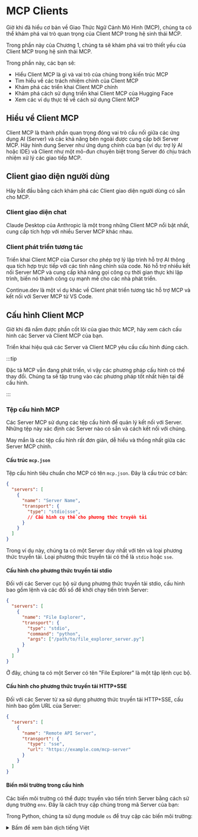 
# MCP Clients

Giờ khi đã hiểu cơ bản về Giao Thức Ngữ Cảnh Mô Hình (MCP), chúng ta có thể khám phá vai trò quan trọng của Client MCP trong hệ sinh thái MCP.

Trong phần này của Chương 1, chúng ta sẽ khám phá vai trò thiết yếu của Client MCP trong hệ sinh thái MCP.

Trong phần này, các bạn sẽ:

* Hiểu Client MCP là gì và vai trò của chúng trong kiến trúc MCP
* Tìm hiểu về các trách nhiệm chính của Client MCP
* Khám phá các triển khai Client MCP chính
* Khám phá cách sử dụng triển khai Client MCP của Hugging Face
* Xem các ví dụ thực tế về cách sử dụng Client MCP

## Hiểu về Client MCP

Client MCP là thành phần quan trọng đóng vai trò cầu nối giữa các ứng dụng AI (Server) và các khả năng bên ngoài được cung cấp bởi Server MCP. Hãy hình dung Server như ứng dụng chính của bạn (ví dụ: trợ lý AI hoặc IDE) và Client như một mô-đun chuyên biệt trong Server đó chịu trách nhiệm xử lý các giao tiếp MCP.

## Client giao diện người dùng

Hãy bắt đầu bằng cách khám phá các Client giao diện người dùng có sẵn cho MCP.

### Client giao diện chat

Claude Desktop của Anthropic là một trong những Client MCP nổi bật nhất, cung cấp tích hợp với nhiều Server MCP khác nhau.

### Client phát triển tương tác

Triển khai Client MCP của Cursor cho phép trợ lý lập trình hỗ trợ AI thông qua tích hợp trực tiếp với các tính năng chỉnh sửa code. Nó hỗ trợ nhiều kết nối Server MCP và cung cấp khả năng gọi công cụ thời gian thực khi lập trình, biến nó thành công cụ mạnh mẽ cho các nhà phát triển.

Continue.dev là một ví dụ khác về Client phát triển tương tác hỗ trợ MCP và kết nối với Server MCP từ VS Code.

## Cấu hình Client MCP

Giờ khi đã nắm được phần cốt lõi của giao thức MCP, hãy xem cách cấu hình các Server và Client MCP của bạn.

Triển khai hiệu quả các Server và Client MCP yêu cầu cấu hình đúng cách.

:::tip

Đặc tả MCP vẫn đang phát triển, vì vậy các phương pháp cấu hình có thể thay đổi. Chúng ta sẽ tập trung vào các phương pháp tốt nhất hiện tại để cấu hình.

:::

### Tệp cấu hình MCP

Các Server MCP sử dụng các tệp cấu hình để quản lý kết nối với Server. Những tệp này xác định các Server nào có sẵn và cách kết nối với chúng.

May mắn là các tệp cấu hình rất đơn giản, dễ hiểu và thống nhất giữa các Server MCP chính.

#### Cấu trúc `mcp.json`

Tệp cấu hình tiêu chuẩn cho MCP có tên `mcp.json`. Đây là cấu trúc cơ bản:

```json
{
  "servers": [
    {
      "name": "Server Name",
      "transport": {
        "type": "stdio|sse",
        // Cấu hình cụ thể cho phương thức truyền tải
      }
    }
  ]
}
```

Trong ví dụ này, chúng ta có một Server duy nhất với tên và loại phương thức truyền tải. Loại phương thức truyền tải có thể là `stdio` hoặc `sse`.

#### Cấu hình cho phương thức truyền tải stdio

Đối với các Server cục bộ sử dụng phương thức truyền tải stdio, cấu hình bao gồm lệnh và các đối số để khởi chạy tiến trình Server:

```json
{
  "servers": [
    {
      "name": "File Explorer",
      "transport": {
        "type": "stdio",
        "command": "python",
        "args": ["/path/to/file_explorer_server.py"]
      }
    }
  ]
}
```

Ở đây, chúng ta có một Server có tên "File Explorer" là một tập lệnh cục bộ.

#### Cấu hình cho phương thức truyền tải HTTP+SSE

Đối với các Server từ xa sử dụng phương thức truyền tải HTTP+SSE, cấu hình bao gồm URL của Server:

```json
{
  "servers": [
    {
      "name": "Remote API Server",
      "transport": {
        "type": "sse",
        "url": "https://example.com/mcp-server"
      }
    }
  ]
}
```

#### Biến môi trường trong cấu hình

Các biến môi trường có thể được truyền vào tiến trình Server bằng cách sử dụng trường `env`. Đây là cách truy cập chúng trong mã Server của bạn:

<hfoptions id="env-variables">
<hfoption id="python">

Trong Python, chúng ta sử dụng module `os` để truy cập các biến môi trường:

<details>
<summary>Bấm để xem bản dịch tiếng Việt</summary>
```
import os

# Truy cập các biến môi trường
github_token = os.environ.get("GITHUB_TOKEN")
if not github_token:
    raise ValueError("GITHUB_TOKEN environment variable is required")

# Sử dụng token trong mã Server
def make_github_request():
    headers = {"Authorization": f"Bearer {github_token}"}
    # ... phần còn lại của mã
```
</details>
```
import os

# Access environment variables
github_token = os.environ.get("GITHUB_TOKEN")
if not github_token:
    raise ValueError("GITHUB_TOKEN environment variable is required")

# Use the token in your server code
def make_github_request():
    headers = {"Authorization": f"Bearer {github_token}"}
    # ... rest of your code
```

</hfoption>
<hfoption id="javascript">

Trong JavaScript, chúng ta sử dụng object `process.env` để truy cập các biến môi trường:

<details>
<summary>Bấm để xem bản dịch tiếng Việt</summary>
```
// Truy cập các biến môi trường
const githubToken = process.env.GITHUB_TOKEN;
if (!githubToken) {
    throw new Error("GITHUB_TOKEN environment variable is required");
}

// Sử dụng token trong mã Server
function makeGithubRequest() {
    const headers = { "Authorization": `Bearer ${githubToken}` };
    // ... phần còn lại của mã
}
```
</details>
```
// Access environment variables
const githubToken = process.env.GITHUB_TOKEN;
if (!githubToken) {
    throw new Error("GITHUB_TOKEN environment variable is required");
}

// Use the token in your server code
function makeGithubRequest() {
    const headers = { "Authorization": `Bearer ${githubToken}` };
    // ... rest of your code
}
```

</hfoption>
</hfoptions>

Cấu hình tương ứng trong `mcp.json` sẽ trông như thế này:

```json
{
  "servers": [
    {
      "name": "GitHub API",
      "transport": {
        "type": "stdio",
        "command": "python",
        "args": ["/path/to/github_server.py"],
        "env": {
          "GITHUB_TOKEN": "your_github_token"
        }
      }
    }
  ]
}
```

### Ví dụ về Cấu hình

Hãy cùng xem qua một số kịch bản cấu hình trong thực tế:

#### Kịch bản 1: Cấu hình Server Cục bộ

Trong kịch bản này, chúng ta có một Server cục bộ là script Python có thể là trình khám phá file hoặc trình chỉnh sửa code.

```json
{
  "servers": [
    {
      "name": "File Explorer",
      "transport": {
        "type": "stdio",
        "command": "python",
        "args": ["/path/to/file_explorer_server.py"]
      }
    }
  ]
}
```

#### Kịch bản 2: Cấu hình Server Từ xa

Trong kịch bản này, chúng ta có một Server từ xa là API thời tiết.

```json
{
  "servers": [
    {
      "name": "Weather API",
      "transport": {
        "type": "sse",
        "url": "https://example.com/mcp-server"
      }
    }
  ]
}
```

Việc cấu hình đúng cách là yếu tố thiết yếu để triển khai thành công các tích hợp MCP. Bằng cách hiểu rõ các khía cạnh này, các bạn có thể tạo ra các kết nối mạnh mẽ và đáng tin cậy giữa các ứng dụng AI và các khả năng bên ngoài.

Trong phần tiếp theo, chúng ta sẽ khám phá hệ sinh thái các Server MCP có sẵn trên Hugging Face Hub và cách xuất bản Server của riêng bạn tại đó.

## Code Clients

Bạn cũng có thể sử dụng MCP Client trong code để các công cụ có sẵn cho LLM. Hãy cùng khám phá một số ví dụ trong `smolagents`.

Đầu tiên, hãy xem qua Server thời tiết từ trang trước. Trong `smolagents`, chúng ta có thể sử dụng lớp `ToolCollection` để tự động phát hiện và đăng ký các công cụ từ Server MCP. Việc này được thực hiện bằng cách truyền `StdioServerParameters` hoặc `SSEServerParameters` vào phương thức `ToolCollection.from_mcp`. Sau đó chúng ta có thể in các công cụ ra console.

<details>
<summary>Bấm để xem bản dịch tiếng Việt</summary>
```python
from smolagents import ToolCollection, CodeAgent
from mcp.client.stdio import StdioServerParameters

server_parameters = StdioServerParameters(command="uv", args=["run", "server.py"])

with ToolCollection.from_mcp(
    server_parameters, trust_remote_code=True
) as tools:
    print("\n".join(f"{t.name}: {t.description}" for t in tools))
```
</details>
```python
from smolagents import ToolCollection, CodeAgent
from mcp.client.stdio import StdioServerParameters

server_parameters = StdioServerParameters(command="uv", args=["run", "server.py"])

with ToolCollection.from_mcp(
    server_parameters, trust_remote_code=True
) as tools:
    print("\n".join(f"{t.name}: {t.description}" for t in tools))

```

<details>
<summary>
Kết quả
</summary>

```sh
Weather API: Get the weather in a specific location

```

</details>

Chúng ta cũng có thể kết nối đến Server MCP được host trên máy từ xa. Trong trường hợp này, chúng ta cần truyền `SSEServerParameters` vào phương thức `ToolCollection.from_mcp`.

<details>
<summary>Bấm để xem bản dịch tiếng Việt</summary>
```python
from smolagents.mcp_client import MCPClient

with MCPClient(
    {"url": "https://abidlabs-mcp-tools.hf.space/gradio_api/mcp/sse"}
) as tools:
    # Tools from the remote server are available
    print("\n".join(f"{t.name}: {t.description}" for t in tools))
```
</details>
```python
from smolagents.mcp_client import MCPClient

with MCPClient(
    {"url": "https://abidlabs-mcp-tools.hf.space/gradio_api/mcp/sse"}
) as tools:
    # Tools from the remote server are available
    print("\n".join(f"{t.name}: {t.description}" for t in tools))
```

<details>
<summary>
Kết quả
</summary>

```sh
prime_factors: Compute the prime factorization of a positive integer.
generate_cheetah_image: Generate a cheetah image.
image_orientation: Returns whether image is portrait or landscape.
sepia: Apply a sepia filter to the input image.
```

</details>

Bây giờ hãy xem cách sử dụng MCP Client trong một code agent.

<details>
<summary>Bấm để xem bản dịch tiếng Việt</summary>
```python
from smolagents import ToolCollection, CodeAgent
from mcp.client.stdio import StdioServerParameters
from smolagents import CodeAgent, InferenceClientModel

model = InferenceClientModel()

server_parameters = StdioServerParameters(command="uv", args=["run", "server.py"])

with ToolCollection.from_mcp(
    server_parameters, trust_remote_code=True
) as tool_collection:
    agent = CodeAgent(tools=[*tool_collection.tools], model=model)
    agent.run("What's the weather in Tokyo?")
```
</details>
```python
from smolagents import ToolCollection, CodeAgent
from mcp.client.stdio import StdioServerParameters
from smolagents import CodeAgent, InferenceClientModel

model = InferenceClientModel()

server_parameters = StdioServerParameters(command="uv", args=["run", "server.py"])

with ToolCollection.from_mcp(
    server_parameters, trust_remote_code=True
) as tool_collection:
    agent = CodeAgent(tools=[*tool_collection.tools], model=model)
    agent.run("What's the weather in Tokyo?")

```

<details>
<summary>
Kết quả
</summary>

```sh
The weather in Tokyo is sunny with a temperature of 20 degrees Celsius.
```

</details>

Chúng ta cũng có thể kết nối đến các gói MCP. Đây là ví dụ về cách kết nối đến gói `pubmedmcp`.

```python
from smolagents import ToolCollection, CodeAgent
from mcp import StdioServerParameters

server_parameters = StdioServerParameters(
    command="uv",
    args=["--quiet", "pubmedmcp@0.1.3"],
    env={"UV_PYTHON": "3.12", **os.environ},
)

with ToolCollection.from_mcp(server_parameters, trust_remote_code=True) as tool_collection:
    agent = CodeAgent(tools=[*tool_collection.tools], add_base_tools=True)
    agent.run("Please find a remedy for hangover.")
```

<details>
<summary>Kết quả</summary>

<details>
<summary>Bấm để xem bản dịch tiếng Việt</summary>
```sh
Phương pháp chữa nôn nao là uống nước.
```
</details>
```sh
The remedy for hangover is to drink water.
```

</details>

## Bước tiếp theo

Giờ bạn đã hiểu về MCP Client, hãy sẵn sàng để:
* Khám phá các triển khai MCP Server cụ thể
* Tìm hiểu về cách tạo MCP Client tùy chỉnh
* Đi sâu vào các mẫu tích hợp MCP nâng cao

Hãy tiếp tục hành trình của chúng ta vào thế giới của Giao Thức Ngữ Cảnh Mô Hình!